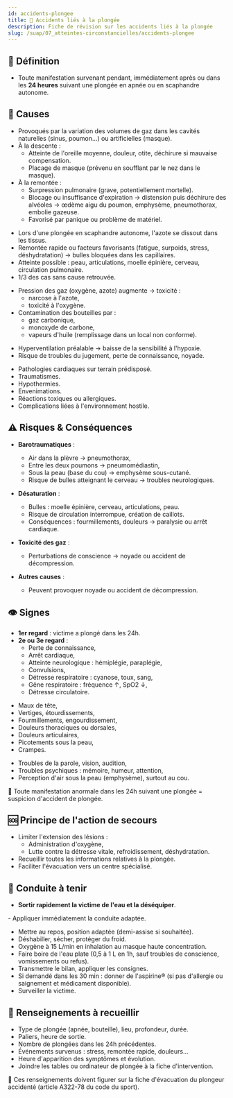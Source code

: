 ---
id: accidents-plongee
title: 🤿 Accidents liés à la plongée
description: Fiche de révision sur les accidents liés à la plongée
slug: /suap/07_atteintes-circonstancielles/accidents-plongee
---


## 🤿 Définition

- Toute manifestation survenant pendant, immédiatement après ou dans les **24 heures** suivant une plongée en apnée ou en scaphandre autonome.

## 📌 Causes

<Tabs>
<TabItem value="barotraumatiques" label="Accidents barotraumatiques">

- Provoqués par la variation des volumes de gaz dans les cavités naturelles (sinus, poumon…) ou artificielles (masque).
- À la descente :
  - Atteinte de l'oreille moyenne, douleur, otite, déchirure si mauvaise compensation.
  - Placage de masque (prévenu en soufflant par le nez dans le masque).
- À la remontée :
  - Surpression pulmonaire (grave, potentiellement mortelle).
  - Blocage ou insuffisance d'expiration → distension puis déchirure des alvéoles → œdème aigu du poumon, emphysème, pneumothorax, embolie gazeuse.
  - Favorisé par panique ou problème de matériel.

</TabItem>
<TabItem value="desaturation" label="Accidents de désaturation">

- Lors d'une plongée en scaphandre autonome, l'azote se dissout dans les tissus.
- Remontée rapide ou facteurs favorisants (fatigue, surpoids, stress, déshydratation) → bulles bloquées dans les capillaires.
- Atteinte possible : peau, articulations, moelle épinière, cerveau, circulation pulmonaire.
- 1/3 des cas sans cause retrouvée.

</TabItem>
<TabItem value="toxiques" label="Accidents toxiques">

- Pression des gaz (oxygène, azote) augmente → toxicité :
  - narcose à l'azote,
  - toxicité à l'oxygène.
- Contamination des bouteilles par :
  - gaz carbonique,
  - monoxyde de carbone,
  - vapeurs d'huile (remplissage dans un local non conforme).

</TabItem>
<TabItem value="hyperventilation" label="Apnée + Hyperventilation">

- Hyperventilation préalable → baisse de la sensibilité à l'hypoxie.
- Risque de troubles du jugement, perte de connaissance, noyade.

</TabItem>
<TabItem value="autres" label="Autres accidents">

- Pathologies cardiaques sur terrain prédisposé.
- Traumatismes.
- Hypothermies.
- Envenimations.
- Réactions toxiques ou allergiques.
- Complications liées à l'environnement hostile.

</TabItem>
</Tabs>

## ⚠️ Risques & Conséquences

- **Barotraumatiques** :
  - Air dans la plèvre → pneumothorax,
  - Entre les deux poumons → pneumomédiastin,
  - Sous la peau (base du cou) → emphysème sous-cutané.
  - Risque de bulles atteignant le cerveau → troubles neurologiques.

- **Désaturation** :
  - Bulles : moelle épinière, cerveau, articulations, peau.
  - Risque de circulation interrompue, création de caillots.
  - Conséquences : fourmillements, douleurs → paralysie ou arrêt cardiaque.

- **Toxicité des gaz** :
  - Perturbations de conscience → noyade ou accident de décompression.

- **Autres causes** :
  - Peuvent provoquer noyade ou accident de décompression.

## 👁️ Signes

<Tabs>
<TabItem value="regards" label="Par regard">

- **1er regard** : victime a plongé dans les 24h.
- **2e ou 3e regard** :
  - Perte de connaissance,
  - Arrêt cardiaque,
  - Atteinte neurologique : hémiplégie, paraplégie,
  - Convulsions,
  - Détresse respiratoire : cyanose, toux, sang,
  - Gêne respiratoire : fréquence ↑, SpO2 ↓,
  - Détresse circulatoire.

</TabItem>
<TabItem value="signes-consultation" label="Signes subjectifs">

- Maux de tête,
- Vertiges, étourdissements,
- Fourmillements, engourdissement,
- Douleurs thoraciques ou dorsales,
- Douleurs articulaires,
- Picotements sous la peau,
- Crampes.

</TabItem>
<TabItem value="signes-examens" label="Signes cliniques">

- Troubles de la parole, vision, audition,
- Troubles psychiques : mémoire, humeur, attention,
- Perception d'air sous la peau (emphysème), surtout au cou.

</TabItem>
</Tabs>

<Admonition type="warning">
📢 Toute manifestation anormale dans les 24h suivant une plongée = suspicion d'accident de plongée.
</Admonition>

## 🆘 Principe de l'action de secours

- Limiter l'extension des lésions :
  - Administration d'oxygène,
  - Lutte contre la détresse vitale, refroidissement, déshydratation.
- Recueillir toutes les informations relatives à la plongée.
- Faciliter l'évacuation vers un centre spécialisé.

## 🛟 Conduite à tenir

- **Sortir rapidement la victime de l'eau et la déséquiper**.

<Tabs>
<TabItem value="detresse" label="Si détresse vitale">
- Appliquer immédiatement la conduite adaptée.
</TabItem>
<TabItem value="pas-de-detresse" label="Sans détresse vitale">

- Mettre au repos, position adaptée (demi-assise si souhaitée).
- Déshabiller, sécher, protéger du froid.
- Oxygène à 15 L/min en inhalation au masque haute concentration.
- Faire boire de l'eau plate (0,5 à 1 L en 1h, sauf troubles de conscience, vomissements ou refus).
- Transmettre le bilan, appliquer les consignes.
- Si demandé dans les 30 min : donner de l'aspirine® (si pas d'allergie ou saignement et médicament disponible).
- Surveiller la victime.

</TabItem>
</Tabs>

## 📄 Renseignements à recueillir

- Type de plongée (apnée, bouteille), lieu, profondeur, durée.
- Paliers, heure de sortie.
- Nombre de plongées dans les 24h précédentes.
- Événements survenus : stress, remontée rapide, douleurs…
- Heure d'apparition des symptômes et évolution.
- Joindre les tables ou ordinateur de plongée à la fiche d'intervention.

<Admonition type="note">
📑 Ces renseignements doivent figurer sur la fiche d'évacuation du plongeur accidenté (article A322-78 du code du sport).
</Admonition>